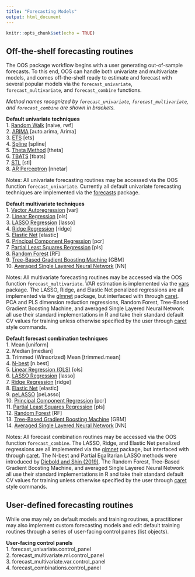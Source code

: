 ```yaml
---
title: "Forecasting Models"
output: html_document
---
```


```r
knitr::opts_chunk$set(echo = TRUE)
```

## Off-the-shelf forecasting routines
The OOS package workflow begins with a user generating out-of-sample forecasts. To this end, OOS can handle both univariate and multivariate models, and comes off-the-shelf ready to estimate and forecast with several popular models via the `forecast_univariate`, `forecast_multivariate`, and `forecast_combine` functions.

*Method names recognized by `forecast_univariate`, `forecast_multivariate`, and `forecast_combine` are shown in brackets.*

**Default univariate techniques**  
1. [Random Walk](https://www.rdocumentation.org/packages/forecast/versions/8.13/topics/rwf)   [naive, rwf]  
2. [ARIMA](https://www.rdocumentation.org/packages/forecast/versions/8.13/topics/auto.arima)  [auto.arima, Arima]  
3. [ETS](https://www.rdocumentation.org/packages/forecast/versions/8.13/topics/ets)    [ets]  
4. [Spline](https://www.rdocumentation.org/packages/forecast/versions/8.13/topics/spline)   [spline]  
5. [Theta Method](https://www.rdocumentation.org/packages/forecast/versions/8.13/topics/thetaf)  [theta]  
6. [TBATS](https://www.rdocumentation.org/packages/forecast/versions/8.13/topics/tbats)  [tbats]  
7. [STL](https://www.rdocumentation.org/packages/forecast/versions/8.13/topics/stlm)           [stl]    
8. [AR Perceptron](https://www.rdocumentation.org/packages/forecast/versions/8.13/topics/nnetar)  [nnetar]  

Notes: All univariate forecasting routines may be accessed via the OOS function `forecast_univariate`. Currently all default univariate forecasting techniques are implemented via the [forecasts](https://cran.r-project.org/web/packages/forecast/forecast.pdf) package. 

**Default multivariate techniques**  
1. [Vector Autoregression](https://www.rdocumentation.org/packages/vars/versions/1.5-3/topics/VAR) [var]   
2. [Linear Regression](https://www.rdocumentation.org/packages/stats/versions/3.6.2/topics/lm)  [ols]  
3. [LASSO Regression](https://www.rdocumentation.org/packages/glmnet/versions/4.1/topics/glmnet)  [lasso]  
4. [Ridge Regression](https://www.rdocumentation.org/packages/glmnet/versions/4.1/topics/glmnet)  [ridge]  
5. [Elastic Net](https://www.rdocumentation.org/packages/glmnet/versions/4.1/topics/glmnet)   [elastic]  
6. [Principal Component Regression](https://www.rdocumentation.org/packages/analogue/versions/0.17-5/topics/pcr)  [pcr]  
7. [Partial Least Squares Regression](https://www.rdocumentation.org/packages/mixOmics/versions/6.3.2/topics/pls)  [pls]  
8. [Random Forest](https://www.rdocumentation.org/packages/randomForest/versions/4.6-14/topics/randomForest)  [RF]   
9. [Tree-Based Gradient Boosting Machine](https://www.rdocumentation.org/packages/gbm/versions/2.1.8/topics/gbm)  [GBM]    
10. [Averaged Single Layered Neural Network](https://www.rdocumentation.org/packages/caret/versions/6.0-86/topics/avNNet) [NN]    

Notes: All multivariate forecasting routines may be accessed via the OOS function `forecast_multivariate`. VAR estimation is implemented via the [vars](https://cran.r-project.org/web/packages/vars/vars.pdf) package. The LASSO, Ridge, and Elastic Net penalized regressions are all implemented via the [glmnet](https://cran.r-project.org/web/packages/glmnet/index.html) package, but interfaced with through [caret](https://cran.r-project.org/web/packages/caret/caret.pdf). PCA and PLS dimension reduction regressions, Random Forest, Tree-Based Gradient Boosting Machine, and averaged Single Layered Neural Network all use their standard implementations in R and take their standard default CV values for training unless otherwise specified by the user through [caret](https://cran.r-project.org/web/packages/caret/caret.pdf) style commands.   

**Default forecast combination techniques**  
1. Mean  [uniform]  
2. Median  [median]  
3. Trimmed (Winsorized) Mean [trimmed.mean]    
4. [N-best](https://www.sas.upenn.edu/~fdiebold/papers2/DieboldShinEgalitarianLasso.pdf)  [n.best]  
5. [Linear Regression  (OLS)](https://www.rdocumentation.org/packages/stats/versions/3.6.2/topics/lm)  [ols]  
6. [LASSO Regression](https://www.rdocumentation.org/packages/glmnet/versions/4.1/topics/glmnet) [lasso]   
7. [Ridge Regression](https://www.rdocumentation.org/packages/glmnet/versions/4.1/topics/glmnet)  [ridge]  
8. [Elastic Net](https://www.rdocumentation.org/packages/glmnet/versions/4.1/topics/glmnet)   [elastic]  
9. [peLASSO](https://www.sas.upenn.edu/~fdiebold/papers2/DieboldShinEgalitarianLasso.pdf)   [peLasso]  
10. [Principal Component Regression](https://www.rdocumentation.org/packages/analogue/versions/0.17-5/topics/pcr)  [pcr]  
11. [Partial Least Squares Regression](https://www.rdocumentation.org/packages/mixOmics/versions/6.3.2/topics/pls)  [pls]  
12. [Random Forest](https://www.rdocumentation.org/packages/randomForest/versions/4.6-14/topics/randomForest) [RF]     
13. [Tree-Based Gradient Boosting Machine](https://www.rdocumentation.org/packages/gbm/versions/2.1.8/topics/gbm) [GBM]       
14. [Averaged Single Layered Neural Network](https://www.rdocumentation.org/packages/caret/versions/6.0-86/topics/avNNet) [NN]     

Notes: All forecast combination routines may be accessed via the OOS function `forecast_combine`. The LASSO, Ridge, and Elastic Net penalized regressions are all implemented via the [glmnet](https://cran.r-project.org/web/packages/glmnet/index.html) package, but interfaced with through [caret](https://cran.r-project.org/web/packages/caret/caret.pdf). The N-best and Partial Egalitarian LASSO methods were introduced by [Diebold and Shin (2019)](https://www.sas.upenn.edu/~fdiebold/papers2/DieboldShinEgalitarianLasso.pdf).  The Random Forest, Tree-Based Gradient Boosting Machine, and averaged Single Layered Neural Network all use their standard implementations in R and take their standard default CV values for training unless otherwise specified by the user through [caret](https://cran.r-project.org/web/packages/caret/caret.pdf) style commands.


## User-defined forecasting routines
While one may rely on default models and training routines, a practitioner may also implement custom forecasting models and edit default training routines through a series of user-facing control panes (list objects).      

**User-facing control panels**  
1. forecast_univariate.control_panel  
2. forecast_multivariate.ml.control_panel  
3. forecast_multivariate.var.control_panel  
4. forecast_combinations.control_panel  
